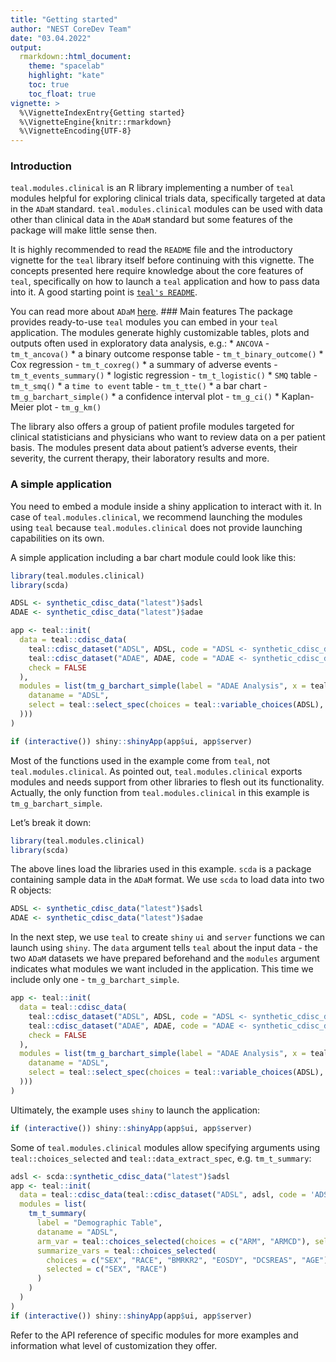 ```yaml
---
title: "Getting started"
author: "NEST CoreDev Team"
date: "03.04.2022"
output:
  rmarkdown::html_document:
    theme: "spacelab"
    highlight: "kate"
    toc: true
    toc_float: true
vignette: >
  %\VignetteIndexEntry{Getting started}
  %\VignetteEngine{knitr::rmarkdown}
  %\VignetteEncoding{UTF-8}
---
```

### Introduction
`teal.modules.clinical` is an R library implementing a number of `teal` modules helpful for exploring clinical
trials data, specifically targeted at data in the `ADaM` standard. `teal.modules.clinical` modules can be used
with data other than clinical data in the `ADaM` standard but some features of the package will make little sense then.

It is highly recommended to read the `README` file and the introductory vignette for the `teal` library itself
before continuing with this vignette. The concepts presented here require knowledge about the core features of `teal`,
specifically on how to launch a `teal` application and how to pass data into it. A good starting point is
[`teal's README`](https://github.com/insightsengineering/teal).

You can read more about `ADaM` [here](https://www.cdisc.org/standards/foundational/adam).
### Main features
The package provides ready-to-use `teal` modules you can embed in your `teal` application. The modules
generate highly customizable tables, plots and outputs often used in exploratory data analysis, e.g.:
* `ANCOVA` - `tm_t_ancova()`
* a binary outcome response table - `tm_t_binary_outcome()`
* Cox regression - `tm_t_coxreg()`
* a summary of adverse events - `tm_t_events_summary()`
* logistic regression - `tm_t_logistic()`
* `SMQ` table - `tm_t_smq()`
* a `time to event` table - `tm_t_tte()`
* a bar chart - `tm_g_barchart_simple()`
* a confidence interval plot - `tm_g_ci()`
* Kaplan-Meier plot - `tm_g_km()`

The library also offers a group of patient profile modules targeted for clinical statisticians and physicians
who want to review data on a per patient basis. The modules present data about patient's adverse events,
their severity, the current therapy, their laboratory results and more.

### A simple application
You need to embed a module inside a shiny application to interact with it. In case of `teal.modules.clinical`,
we recommend launching the modules using `teal` because `teal.modules.clinical` does not provide launching capabilities on its own.

A simple application including a bar chart module could look like this:
```r
library(teal.modules.clinical)
library(scda)

ADSL <- synthetic_cdisc_data("latest")$adsl
ADAE <- synthetic_cdisc_data("latest")$adae

app <- teal::init(
  data = teal::cdisc_data(
    teal::cdisc_dataset("ADSL", ADSL, code = "ADSL <- synthetic_cdisc_data('latest')$adsl"),
    teal::cdisc_dataset("ADAE", ADAE, code = "ADAE <- synthetic_cdisc_data('latest')$adae"),
    check = FALSE
  ),
  modules = list(tm_g_barchart_simple(label = "ADAE Analysis", x = teal::data_extract_spec(
    dataname = "ADSL",
    select = teal::select_spec(choices = teal::variable_choices(ADSL), multiple = FALSE)
  )))
)

if (interactive()) shiny::shinyApp(app$ui, app$server)
```

Most of the functions used in the example come from `teal`, not `teal.modules.clinical`. As pointed out,
`teal.modules.clinical` exports modules and needs support from other libraries to flesh out its functionality. Actually,
the only function from `teal.modules.clinical` in this example is `tm_g_barchart_simple`.

Let's break it down:
```r
library(teal.modules.clinical)
library(scda)
```
The above lines load the libraries used in this example. `scda` is a package containing sample data in the `ADaM`
format. We use `scda` to load data into two R objects:
```r
ADSL <- synthetic_cdisc_data("latest")$adsl
ADAE <- synthetic_cdisc_data("latest")$adae
```

In the next step, we use `teal` to create `shiny` `ui` and `server` functions we can launch using `shiny`. The `data`
argument tells `teal` about the input data - the two `ADaM` datasets we have prepared beforehand and the `modules`
argument indicates what modules we want included in the application. This time we include only one - `tm_g_barchart_simple`.
```r
app <- teal::init(
  data = teal::cdisc_data(
    teal::cdisc_dataset("ADSL", ADSL, code = "ADSL <- synthetic_cdisc_data('latest')$adsl"),
    teal::cdisc_dataset("ADAE", ADAE, code = "ADAE <- synthetic_cdisc_data('latest')$adae"),
    check = FALSE
  ),
  modules = list(tm_g_barchart_simple(label = "ADAE Analysis", x = teal::data_extract_spec(
    dataname = "ADSL",
    select = teal::select_spec(choices = teal::variable_choices(ADSL), multiple = FALSE)
  )))
)
```

Ultimately, the example uses `shiny` to launch the application:
```r
if (interactive()) shiny::shinyApp(app$ui, app$server)
```

Some of `teal.modules.clinical` modules allow specifying arguments using `teal::choices_selected` and `teal::data_extract_spec`,
e.g. `tm_t_summary`:
```r
adsl <- scda::synthetic_cdisc_data("latest")$adsl
app <- teal::init(
  data = teal::cdisc_data(teal::cdisc_dataset("ADSL", adsl, code = 'ADSL <- synthetic_cdisc_data("latest")$adsl')),
  modules = list(
    tm_t_summary(
      label = "Demographic Table",
      dataname = "ADSL",
      arm_var = teal::choices_selected(choices = c("ARM", "ARMCD"), selected = "ARM"),
      summarize_vars = teal::choices_selected(
        choices = c("SEX", "RACE", "BMRKR2", "EOSDY", "DCSREAS", "AGE"),
        selected = c("SEX", "RACE")
      )
    )
  )
)
if (interactive()) shiny::shinyApp(app$ui, app$server)
```

Refer to the API reference of specific modules for more examples and information what level of customization they offer.
